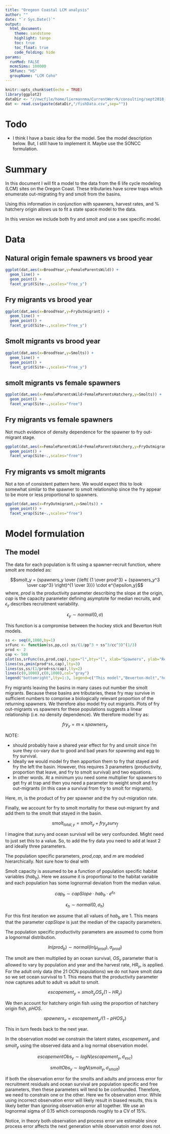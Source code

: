 ```yaml
---
title: "Oregeon Coastal LCM analysis"
author: ""
date: "`r Sys.Date()`"
output: 
  html_document:
    theme: sandstone
    highlight: tango 
    toc: true
    toc_float: true
    code_folding: hide
params:
  runMod: FALSE
  mcmcSims: 100000
  SRfunc: "HS"
  groupName: "LCM Coho"
---
```


```r
knitr::opts_chunk$set(echo = TRUE)
library(ggplot2)
dataDir <- "//nwcfile/home/liermannma/CurrentWorrk/consulting/sept2018_sept2019/oregonCoho/data"
dat <- read.csv(paste(dataDir,"/fishData.csv",sep=""))
```

# Todo

-  I think I have a basic idea for the model. See the model description below. But, I still have to implement it. Maybe use the SONCC formulation. 

# Summary

In this document I will fit a model to the data from the 6 life cycle modeling (LCM) sites on the Oregon Coast. These tributaries have screw traps which enumerate out-migrating fry and smolt from the basins.

Using this information in conjunction with spawners, harvest rates, and % hatchery origin allows us to fit a state space model to the data.

In this version we include both fry and smolt and use a sex specific model.

# Data

## Natural origin female spawners vs brood year

```r
ggplot(dat,aes(x=BroodYear,y=FemaleParentsWild)) +
  geom_line() +
  geom_point() +
  facet_grid(Site~.,scales="free_y")
```

## Fry migrants vs brood year

```r
ggplot(dat,aes(x=BroodYear,y=FryOutmigrant)) +
  geom_line() +
  geom_point() +
  facet_grid(Site~.,scales="free_y")
```

## Smolt migrants vs brood year

```r
ggplot(dat,aes(x=BroodYear,y=Smolts)) +
  geom_line() +
  geom_point() +
  facet_grid(Site~.,scales="free_y")
```

## smolt migrants vs female spawners

```r
ggplot(dat,aes(x=FemaleParentsWild+FemaleParentsHatchery,y=Smolts)) +
  geom_point() +
  facet_wrap(Site~.,scales="free")
```

## Fry migrants vs female spawners

Not much evidence of density dependence for the spawner to fry out-migrant stage.

```r
ggplot(dat,aes(x=FemaleParentsWild+FemaleParentsHatchery,y=FryOutmigrant)) +
  geom_point() +
  facet_wrap(Site~.,scales="free")
```

## Fry migrants vs smolt migrants

Not a ton of consistent pattern here. We would expect this to look somewhat similar to the spawner to smolt relationship since the fry appear to be more or less proportional to spawners.

```r
ggplot(dat,aes(x=FryOutmigrant,y=Smolts)) +
  geom_point() +
  facet_wrap(Site~.,scales="free")
```

# Model formulation

## The model

The data for each population is fit using a spawner-recruit function, where smolt are modeled as:

$$smolt_y = {spawners_y \over {\left( {1 \over prod^3} + {spawners_y^3 \over cap^3} \right)^{1 \over 3}}} \cdot e^{\epsilon_y}$$
where, $prod$ is the productivity parameter describing the slope at the origin, $cap$ is the capacity parameter defining asymptote for median recruits, and $\epsilon_y$ describes recruitment variability. 

$$\epsilon_y \sim normal(0,\sigma)$$

This function is a compromise between the hockey stick and Beverton Holt models.

```r
ss <- seq(0,1000,by=1)
srFunc <- function(ss,pp,cc) ss/(1/pp^3 + ss^3/cc^3)^(1/3)
prod <- 2
cap <- 500
plot(ss,srFunc(ss,prod,cap),type="l",bty="l", xlab="Spawners", ylab="Recruits",xaxs="i",yaxs="i",xlim=c(0,600),ylim=c(0,600))
lines(ss,pmin(prod*ss,cap),lty=3)
lines(ss,ss/(1/prod+ss/cap),lty=2)
lines(c(0,1000),c(0,1000),col="gray")
legend("bottomright",lty=1:3, legend=c("This model","Beverton-Holt","hockey stick"))

```

Fry migrants leaving the basins in many cases out number the smolt migrants. Because these basins are tributaries, these fry may survive in sufficient numbers to comprise a biologically relevant proportion of the returning spawners. We therefore also model fry out migrants. Plots of fry out-migrants vs spawners for these populations suggests a linear relationship (i.e. no density dependence). We therefore model fry as:

$$fry_y = m \times spawners_y $$

NOTE: 

-  should probably have a shared year effect for fry and smolt since I'm sure they co-vary due to good and bad years for spawning and egg to fry survival.
-  Ideally we would model fry then apportion them to fry that stayed and fry the left the basin. However, this requires 3 parameters (productivity, proportion that leave, and fry to smolt survival) and two equations. 
-  In other words. At a minimum you need some multiplier for spawners to get fry at trap and then you need a parameter to weight smolt and fry out-migrants (in this case a survival from fry to smolt for migrants).


Here, $m$, is the product of fry per spawner and the fry out-migration rate.

Finally, we account for fry to smolt mortality for these out-migrant fry and add them to the smolt that stayed in the basin.

$$smolt_{total,y} = smolt_y + fry_y surv_f$$

I imagine that $surv_f$ and ocean survival will be very confounded. Might need to just set this to a value. So, to add the fry data you need to add at least 2 and ideally three parameters.

The population specific parameters, $prod$,$cap$, and $m$ are modeled hierarchically. Not sure how to deal with 

Smolt capacity is assumed to be a function of population specific habitat variables ($hab_b$). Here we assume it is proportional to the habitat variable and each population has some lognormal deviation from the median value.

$$cap_{b} \sim capSlope \cdot hab_{b} \cdot e^{\epsilon_h}$$

$$\epsilon_h \sim normal(0,\sigma_h)$$

For this first iteration we assume that all values of $hab_b$ are 1. This means that the parameter $capSlope$ is just the median of the capacity parameters.

The population specific productivity parameters are assumed to come from a lognormal distribution.

$$ln(prod_b) \sim normal(ln(\mu_{prod}),\sigma_{prod})$$

The smolt are then multiplied by an ocean survival, $OS_y$ parameter that is allowed to vary by population and year and the harvest rate, $HR_y$, is applied. For the adult only data (the 21 OCN populations) we do not have smolt data so we set ocean survival to 1. This means that the productivity parameter now captures adult to adult vs adult to smolt.

$$escapement_y = smolt_y OS_y (1-HR_y)$$

We then account for hatchery origin fish using the proportion of hatchery origin fish, $pHOS$.

$$spawners_y = escapement_y / (1-pHOS_y)$$

This in turn feeds back to the next year.

In the observation model we constrain the latent states, $escapement_y$ and $smolt_y$ using the observed data and a log normal observation model. 

$$escapementObs_y \sim logN(escapement_y, \sigma_{esc})$$

$$smoltObs_y \sim logN(smolt_y, \sigma_{smolt})$$

If both the observation error for the smolts and adults and process error for recruitment residuals and ocean survival are population specific and free parameters, then these parameters will tend to be confounded. Therefore, we need to constrain one or the other. Here we fix observation error. While using incorrect observation error will likely result in biased results, this is likely better than ignoring observation error all together. We use an lognormal sigma of 0.15 which corresponds roughly to a CV of 15%. 

Notice, in theory both observation and process error are estimable since process error affects the next generation while observatoin error does not.


